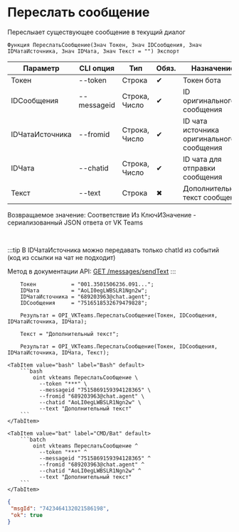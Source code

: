 ﻿---
sidebar_position: 8
description: Переслать сообщение и другие функции для работы с VKTeams в Открытом пакете интеграций - бесплатной open-source библиотеке интеграций для 1С:Предприятие 8, OneScript и CLI
keywords: [1C, 1С, 1С:Предприятие, 1С:Предприятие 8.3, API, Интеграция, Сервисы, Обмен, OneScript, CLI, VKTeams]
---


# Переслать сообщение
 Переслыает существующее сообщение в текущий диалог



`Функция ПереслатьСообщение(Знач Токен, Знач IDСообщения, Знач IDЧатаИсточника, Знач IDЧата, Знач Текст = "") Экспорт`

  | Параметр | CLI опция | Тип | Обяз. | Назначение |
  |-|-|-|-|-|
  | Токен | --token | Строка | &#x2714; | Токен бота |
  | IDСообщения | --messageid | Строка, Число | &#x2714; | ID оригинального сообщения |
  | IDЧатаИсточника | --fromid | Строка, Число | &#x2714; | ID чата источника оригинального сообщения |
  | IDЧата | --chatid | Строка, Число | &#x2714; | ID чата для отправки сообщения |
  | Текст | --text | Строка | &#x2716; | Дополнительный текст сообщения |

  
  Возвращаемое значение:   Соответствие Из КлючИЗначение - сериализованный JSON ответа от VK Teams

<br/>

:::tip
В IDЧатаИсточника можно передавать только chatId из событий (код из ссылки на чат не подходит)

Метод в документации API: [GET /messages/sendText](https://teams.vk.com/botapi/#/messages/get_messages_sendText)
:::
<br/>



```bsl title="Пример использования для 1С:Предприятие/OneScript"
    Токен           = "001.3501506236.091...";
    IDЧата          = "AoLI0egLWBSLR1Ngn2w";
    IDЧатаИсточника = "689203963@chat.agent";
    IDСообщения     = "7516518532679479828";

    Результат = OPI_VKTeams.ПереслатьСообщение(Токен, IDСообщения, IDЧатаИсточника, IDЧата);

    Текст = "Дополнительный текст";

    Результат = OPI_VKTeams.ПереслатьСообщение(Токен, IDСообщения, IDЧатаИсточника, IDЧата, Текст);
```
    

 <Tabs>
  
    <TabItem value="bash" label="Bash" default>
        ```bash
            oint vkteams ПереслатьСообщение \
              --token "***" \
              --messageid "7515869159394128365" \
              --fromid "689203963@chat.agent" \
              --chatid "AoLI0egLWBSLR1Ngn2w" \
              --text "Дополнительный текст"
        ```
    </TabItem>
  
    <TabItem value="bat" label="CMD/Bat" default>
        ```batch
            oint vkteams ПереслатьСообщение ^
              --token "***" ^
              --messageid "7515869159394128365" ^
              --fromid "689203963@chat.agent" ^
              --chatid "AoLI0egLWBSLR1Ngn2w" ^
              --text "Дополнительный текст"
        ```
    </TabItem>
</Tabs>


```json title="Результат"
{
 "msgId": "7423464132021586198",
 "ok": true
}
```
